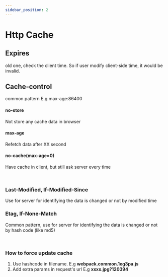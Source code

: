 ```yaml
---
sidebar_position: 2
---
```


# Http Cache


## Expires

old one, check the client time. So if user modify client-side time, it would be invalid.

## Cache-control

common pattern E.g max-age:86400

#### no-store

Not store any cache data in browser

#### max-age

Refetch data after XX second

#### no-cache(max-age=0)

Have cache in client, but still ask server every time


<br />


### Last-Modified, If-Modified-Since

Use for server for identifying the data is changed or not by modified time

### Etag, If-None-Match

Common pattern, use for server for identifying the data is changed or not by hash code (like md5)

<br />

### How to force update cache

1. Use hashcode in filename. E.g **webpack.common.1eg3pa.js**
2. Add extra params in request's url E.g  **xxxx.jpg?120394**






